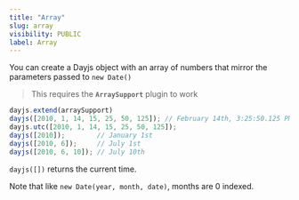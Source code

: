 ```yaml
---
title: "Array"
slug: array
visibility: PUBLIC
label: Array
---
```

You can create a Dayjs object with an array of numbers that mirror the parameters passed to `new Date()`

> This requires the **`ArraySupport`** plugin to work

```js
dayjs.extend(arraySupport)
dayjs([2010, 1, 14, 15, 25, 50, 125]); // February 14th, 3:25:50.125 PM
dayjs.utc([2010, 1, 14, 15, 25, 50, 125]);
dayjs([2010]);        // January 1st
dayjs([2010, 6]);     // July 1st
dayjs([2010, 6, 10]); // July 10th
```

`dayjs([])` returns the current time.

Note that like `new Date(year, month, date)`, months are 0 indexed.
